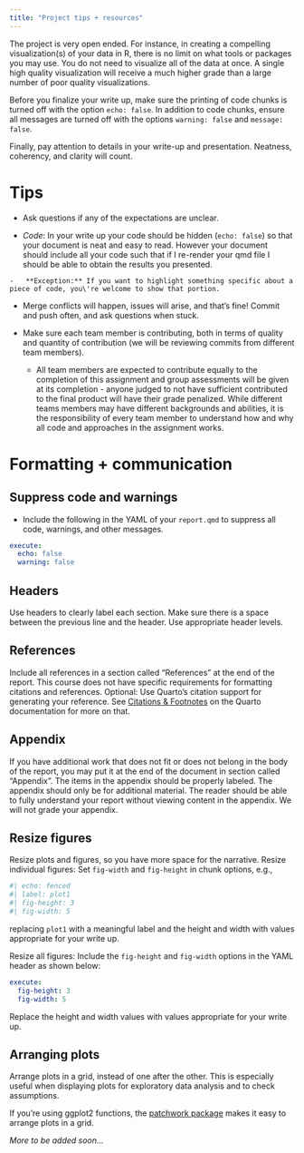 ```yaml
---
title: "Project tips + resources"
---
```


The project is very open ended.
For instance, in creating a compelling visualization(s) of your data in R, there is no limit on what tools or packages you may use.
You do not need to visualize all of the data at once.
A single high quality visualization will receive a much higher grade than a large number of poor quality visualizations.

Before you finalize your write up, make sure the printing of code chunks is turned off with the option `echo: false`.
In addition to code chunks, ensure all messages are turned off with the options `warning: false` and `message: false`.

Finally, pay attention to details in your write-up and presentation.
Neatness, coherency, and clarity will count.

# Tips

-    Ask questions if any of the expectations are unclear.

-    *Code*: In your write up your code should be hidden (`echo: false`) so that your document is neat and easy to read.
    However your document should include all your code such that if I re-render your qmd file I should be able to obtain the results you presented.

    -   **Exception:** If you want to highlight something specific about a piece of code, you\'re welcome to show that portion.

-   Merge conflicts will happen, issues will arise, and that's fine!
    Commit and push often, and ask questions when stuck.

-   Make sure each team member is contributing, both in terms of quality and quantity of contribution (we will be reviewing commits from different team members).

    -   All team members are expected to contribute equally to the completion of this assignment and group assessments will be given at its completion - anyone judged to not have sufficient contributed to the final product will have their grade penalized.
        While different teams members may have different backgrounds and abilities, it is the responsibility of every team member to understand how and why all code and approaches in the assignment works.

# Formatting + communication

## Suppress code and warnings

-   Include the following in the YAML of your `report.qmd` to suppress all code, warnings, and other messages.

``` yaml
execute:
  echo: false
  warning: false
```

## Headers

Use headers to clearly label each section. Make sure there is a space between the previous line and the header. Use appropriate header levels.

## References

Include all references in a section called "References" at the end of the report.
This course does not have specific requirements for formatting citations and references.
Optional: Use Quarto's citation support for generating your reference. See [Citations & Footnotes](https://quarto.org/docs/authoring/footnotes-and-citations.html) on the Quarto documentation for more on that.

## Appendix

If you have additional work that does not fit or does not belong in the body of the report, you may put it at the end of the document in section called "Appendix".
The items in the appendix should be properly labeled.
The appendix should only be for additional material. The reader should be able to fully understand your report without viewing content in the appendix.
We will not grade your appendix.

## Resize figures

Resize plots and figures, so you have more space for the narrative.
Resize individual figures: Set `fig-width` and `fig-height` in chunk options, e.g.,

``` r
#| echo: fenced
#| label: plot1
#| fig-height: 3
#| fig-width: 5
```

replacing `plot1` with a meaningful label and the height and width with values appropriate for your write up.

Resize all figures: Include the `fig-height` and `fig-width` options in the YAML header as shown below:

``` yaml
execute:
  fig-height: 3
  fig-width: 5
```

Replace the height and width values with values appropriate for your write up.

## Arranging plots

Arrange plots in a grid, instead of one after the other. This is especially useful when displaying plots for exploratory data analysis and to check assumptions.

If you’re using ggplot2 functions, the [patchwork package](https://patchwork.data-imaginist.com/) makes it easy to arrange plots in a grid.

*More to be added soon...*